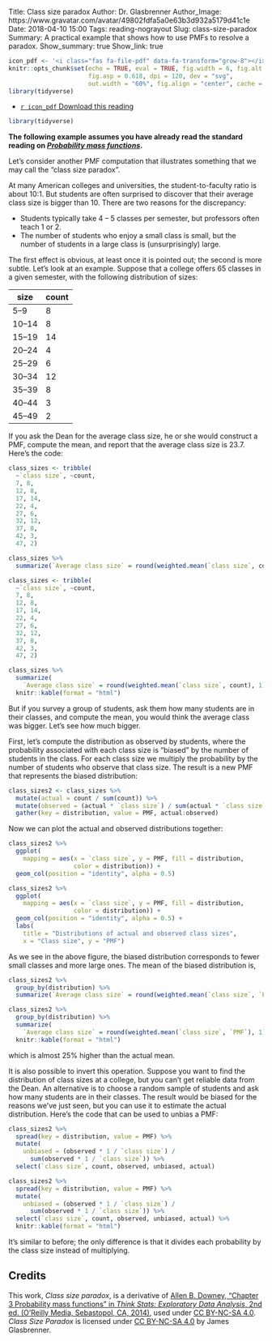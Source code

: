 Title: Class size paradox
Author: Dr. Glasbrenner
Author_Image: https://www.gravatar.com/avatar/49802fdfa5a0e63b3d932a5179d41c1e
Date: 2018-04-10 15:00
Tags: reading-nograyout
Slug: class-size-paradox
Summary: A practical example that shows how to use PMFs to resolve a paradox.
Show_summary: true
Show_link: true

```r
icon_pdf <- '<i class="fas fa-file-pdf" data-fa-transform="grow-8"></i>&nbsp;'
knitr::opts_chunk$set(echo = TRUE, eval = TRUE, fig.width = 6, fig.alt = "",
                      fig.asp = 0.618, dpi = 120, dev = "svg",
                      out.width = "60%", fig.align = "center", cache = TRUE)
library(tidyverse)
```

::: {.no-bullets}

*   [`r icon_pdf` Download this reading][reading-pdf]

:::

```r
library(tidyverse)
```

**The following example assumes you have already read the standard reading on [_Probability mass functions_][pmf-reading].**

Let's consider another PMF computation that illustrates something that we may call the "class size paradox".

At many American colleges and universities, the student-to-faculty ratio is about 10:1.
But students are often surprised to discover that their average class size is bigger than 10.
There are two reasons for the discrepancy:

*   Students typically take 4 – 5 classes per semester, but professors often teach 1 or 2.
*   The number of students who enjoy a small class is small, but the number of students in a large class is (unsurprisingly) large.

The first effect is obvious, at least once it is pointed out; the second is more subtle.
Let's look at an example.
Suppose that a college offers 65 classes in a given semester, with the following distribution of sizes:

| size      | count  |
| --------- | ------ |
| 5--9      | 8      |
| 10--14    | 8      |
| 15--19    | 14     |
| 20--24    | 4      |
| 25--29    | 6      |
| 30--34    | 12     |
| 35--39    | 8      |
| 40--44    | 3      |
| 45--49    | 2      |

If you ask the Dean for the average class size, he or she would construct a PMF, compute the mean, and report that the average class size is 23.7.
Here's the code:

```r
class_sizes <- tribble(
  ~`class size`, ~count,
  7, 8,
  12, 8,
  17, 14,
  22, 4,
  27, 6,
  32, 12,
  37, 8,
  42, 3,
  47, 2)

class_sizes %>%
  summarize(`Average class size` = round(weighted.mean(`class size`, count), 1))
```

```r
class_sizes <- tribble(
  ~`class size`, ~count,
  7, 8,
  12, 8,
  17, 14,
  22, 4,
  27, 6,
  32, 12,
  37, 8,
  42, 3,
  47, 2)

class_sizes %>%
  summarize(
    `Average class size` = round(weighted.mean(`class size`, count), 1)) %>%
  knitr::kable(format = "html")
```

But if you survey a group of students, ask them how many students are in their classes, and compute the mean, you would think the average class was bigger.
Let's see how much bigger.

First, let's compute the distribution as observed by students, where the probability associated with each class size is "biased" by the number of students in the class.
For each class size we multiply the probability by the number of students who observe that class size.
The result is a new PMF that represents the biased distribution:

```r
class_sizes2 <- class_sizes %>%
  mutate(actual = count / sum(count)) %>%
  mutate(observed = (actual * `class size`) / sum(actual * `class size`)) %>%
  gather(key = distribution, value = PMF, actual:observed)
```

Now we can plot the actual and observed distributions together:

```r
class_sizes2 %>%
  ggplot(
    mapping = aes(x = `class size`, y = PMF, fill = distribution,
                  color = distribution)) +
  geom_col(position = "identity", alpha = 0.5)
```

```r
class_sizes2 %>%
  ggplot(
    mapping = aes(x = `class size`, y = PMF, fill = distribution,
                  color = distribution)) +
  geom_col(position = "identity", alpha = 0.5) +
  labs(
    title = "Distributions of actual and observed class sizes",
    x = "Class size", y = "PMF")
```

As we see in the above figure, the biased distribution corresponds to fewer small classes and more large ones.
The mean of the biased distribution is,

```r
class_sizes2 %>%
  group_by(distribution) %>%
  summarize(`Average class size` = round(weighted.mean(`class size`, `PMF`), 1))
```

```r
class_sizes2 %>%
  group_by(distribution) %>%
  summarize(
    `Average class size` = round(weighted.mean(`class size`, `PMF`), 1)) %>%
  knitr::kable(format = "html")
```

which is almost 25% higher than the actual mean.

It is also possible to invert this operation.
Suppose you want to find the distribution of class sizes at a college, but you can't get reliable data from the Dean.
An alternative is to choose a random sample of students and ask how many students are in their classes.
The result would be biased for the reasons we've just seen, but you can use it to estimate the actual distribution.
Here's the code that can be used to unbias a PMF:

```r
class_sizes2 %>%
  spread(key = distribution, value = PMF) %>%
  mutate(
    unbiased = (observed * 1 / `class size`) /
      sum(observed * 1 / `class size`)) %>%
  select(`class size`, count, observed, unbiased, actual)
```

```r
class_sizes2 %>%
  spread(key = distribution, value = PMF) %>%
  mutate(
    unbiased = (observed * 1 / `class size`) /
      sum(observed * 1 / `class size`)) %>%
  select(`class size`, count, observed, unbiased, actual) %>%
  knitr::kable(format = "html")
```

It's similar to before; the only difference is that it divides each probability by the class size instead of multiplying.

## Credits

::: {.license}
This work, *Class size paradox*, is a derivative of [Allen B. Downey, "Chapter 3 Probability mass functions" in *Think Stats: Exploratory Data Analysis*, 2nd ed. (O'Reilly Media, Sebastopol, CA, 2014)][think-stats-2], used under [CC BY-NC-SA 4.0][cc-4-by-nc-sa].
*Class Size Paradox* is licensed under [CC BY-NC-SA 4.0][cc-4-by-nc-sa] by James Glasbrenner.
:::

[pmf-reading]:   /materials/representing-distributions-pmf/
[reading-pdf]:   /doc/class_size_paradox.pdf
[think-stats-2]: http://a.co/grOJGrv 
[cc-4-by-nc-sa]: http://creativecommons.org/licenses/by-nc-sa/4.0/
